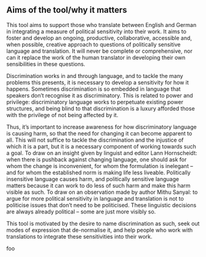 ## Aims of the tool/why it matters

This tool aims to support those who translate between English and German in integrating a measure of political sensitivity into their work. It aims to foster and develop an ongoing, productive, collaborative, accessible and, when possible, creative approach to questions of politically sensitive language and translation. It will never be complete or comprehensive, nor can it replace the work of the human translator in developing their own sensibilities in these questions.

Discrimination works in and through language, and to tackle the many problems this presents, it is necessary to develop a sensitivity for how it happens. Sometimes discrimination is so embedded in language that speakers don’t recognise it as discriminatory. This is related to power and privilege: discriminatory language works to perpetuate existing power structures, and being blind to that discrimination is a luxury afforded those with the privilege of not being affected by it.

Thus, it’s important to increase awareness for how discriminatory language is causing harm, so that the need for changing it can become apparent to all. This will not suffice to tackle the discrimination and the injustice of which it is a part, but it is a necessary component of working towards such a goal. To draw on an insight given by linguist and editor Lann Hornscheidt: when there is pushback against changing language, one should ask for whom the change is inconvenient, for whom the formulation is inelegant – and for whom the established norm is making life less liveable. Politically insensitive language causes harm, and politically sensitive language matters because it can work to do less of such harm and make this harm visible as such. To draw on an observation made by author Mithu Sanyal: to argue for more political sensitivity in language and translation is not to politicise issues that don’t need to be politicised. These linguistic decisions are always already political – some are just more visibly so.

This tool is motivated by the desire to name discrimination as such, seek out modes of expression that de-normalise it, and help people who work with translations to integrate these sensitivities into their work.

<ButtonContainer align="left">
    <ButtonAnchor>foo</ButtonAnchor>
</ButtonContainer>
